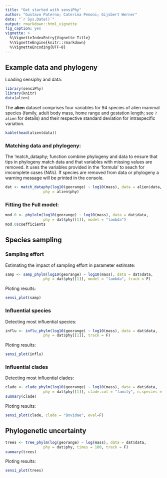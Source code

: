 ```yaml
---
title: "Get started with sensiPhy"
author: "Gustavo Paterno; Caterina Penoni; Gijsbert Werner"
date: "`r Sys.Date()`"
output: rmarkdown::html_vignette
fig_caption: yes
vignette: >
  %\VignetteIndexEntry{Vignette Title}
  %\VignetteEngine{knitr::rmarkdown}
  %\VignetteEncoding{UTF-8}
---
```


## Example data and phylogeny

Loading sensiphy and data:
```r
library(sensiPhy)
library(knitr)
data(alien)

```

The __alien__ dataset comprises four variables for 94 species of alien mammal 
species (family, adult body mass, home range 
and gestation length; see `?alien` for details) and their respective standard 
deviation for intraspecific variation.


```r
kable(head(alien$data))
```

### Matching data and phylogeny:

The 'match_dataphy; function combine phylogeny and data to ensure that tips in
phylogeny match data and that variables with missing values are removed. 
It uses the variables provided in the 'formula' to seach for imcomplete cases 
(NA's). If species are removed from data or phylogeny a warning message will 
be printed in the console.

```r
dat <- match_dataphy(log10(georange) ~ log10(mass), data = alien$data, 
                 phy = alien$phy)
```

### Fitting the Full model:

```r
mod.0 <- phylolm(log10(georange) ~ log10(mass), data = dat$data, 
                 phy = dat$phy[[1]], model = "lambda")
mod.0$coefficients
```

## Species sampling

### Sampling effort
Estimating the impact of sampling effort in parameter estimate:

```r
samp <- samp_phylm(log10(georange) ~ log10(mass), data = dat$data, 
                 phy = dat$phy[[1]], model = "lambda", track = F)
```

Ploting results:
```r
sensi_plot(samp)
```

### Influential species
Detecting most influential species:

```r
influ <- influ_phylm(log10(georange) ~ log10(mass), data = dat$data, 
                 phy = dat$phy[[1]], track = F)
```

Ploting results:
```r
sensi_plot(influ)
```

### Influential clades
Detecting most influential clades:

```r
clade <- clade_phylm(log10(georange) ~ log10(mass), data = dat$data, 
                 phy = dat$phy[[1]], clade.col = "family", n.species = 3)
summary(clade)
```

Ploting results:
```r
sensi_plot(clade, clade = "Bovidae", eval=F)
```

## Phylogenetic uncertainty

```r
trees <- tree_phylm(log(georange) ~ log(mass), data = dat$data, 
                 phy = dat$phy, times = 100, track = F)
summary(trees)
```

Ploting results:
```r
sensi_plot(trees)
```
